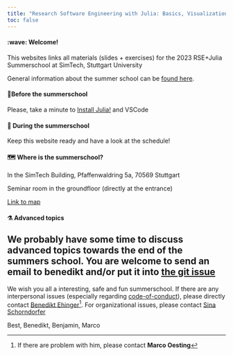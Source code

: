 ---
title: "Research Software Engineering with Julia: Basics, Visualization, and Statistics"
toc: false
---


#### :wave: Welcome!
This websites links all materials (slides + exercises) for the 2023 RSE+Julia Summerschool at SimTech, Stuttgart University

General information about the summer school can be [found here](https://www.simtech.uni-stuttgart.de/events/simtech-summer-school/SuSch_2/).

#### 🍳Before the summerschool
Please, take a minute to [Install Julia!](installation/julia.qmd) and VSCode

#### 📅 During the summerschool
Keep this website ready and have a look at the schedule!

#### 🗺 Where is the summerschool?
In the SimTech Building, Pfaffenwaldring 5a, 70569 Stuttgart

Seminar room in the groundfloor (directly at the entrance)

[Link to map](https://www.simtech.uni-stuttgart.de/events/simtech-summer-school/SuSch_2/location/)


#### ⚗ Advanced topics
We probably have some time to discuss advanced topics towards the end of the summers school. You are welcome to send an email to benedikt and/or put it into [the git issue](https://github.com/s-ccs/summerschool_simtech_2023/issues/15)
----

We wish you all a interesting, safe and fun summerschool. If there are any interpersonal issues (especially regarding [code-of-conduct](https://www.uni-stuttgart.de/en/university/profile/diversity/code-of-conduct/)), please directly contact [Benedikt Ehinger](benedikt.ehinger@vis.uni-stuttgart.de)^[If there are problem with him, please contact **Marco Oesting**]. For organizational issues, please contact [Sina Schorndorfer](sina.schorndorfer@imsb.uni-stuttgart.de)

Best, Benedikt, Benjamin, Marco